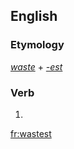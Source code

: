 ==English==

===Etymology===
''[[waste]]'' + ''[[-est]]''

===Verb===
{{head|en}}

# {{en-archaic second-person singular of|waste|lang=en}}

[[fr:wastest]]